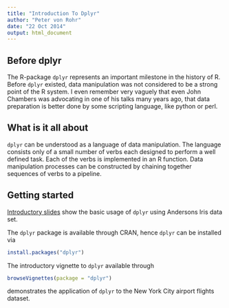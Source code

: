 ```yaml
---
title: "Introduction To Dplyr"
author: "Peter von Rohr"
date: "22 Oct 2014"
output: html_document
---
```


## Before dplyr
The R-package `dplyr` represents an important milestone in the history of R. Before `dplyr` existed, data manipulation was not considered to be a strong point of the R system. I even remember very vaguely that even John Chambers was advocating in one of his talks many years ago, that data preparation is better done by some scripting language, like python or perl.

## What is it all about
`dplyr` can be understood as a language of data manipulation. The language consists only of a small number of verbs each designed to perform a well defined task. Each of the verbs is implemented in an R function. Data manipulation processes can be constructed by chaining together sequences of verbs to a pipeline.

## Getting started
[Introductory slides](http://charlotte-ngs.github.io/dplyrIntro) show the basic usage of `dplyr` using Andersons Iris data set.

The `dplyr` package is available through CRAN, hence `dplyr` can be installed via
```r
install.packages("dplyr")
```

The introductory vignette to `dplyr` available through

```r
browseVignettes(package = "dplyr")
```

demonstrates the application of `dplyr` to the New York City airport flights dataset.

